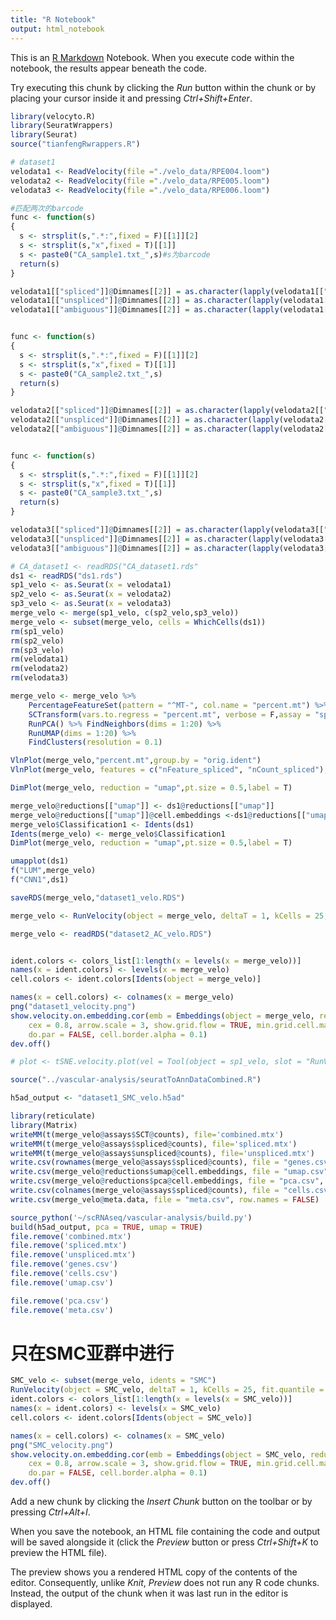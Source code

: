 ```yaml
---
title: "R Notebook"
output: html_notebook
---
```


This is an [R Markdown](http://rmarkdown.rstudio.com) Notebook. When you execute code within the notebook, the results appear beneath the code. 

Try executing this chunk by clicking the *Run* button within the chunk or by placing your cursor inside it and pressing *Ctrl+Shift+Enter*. 

```r
library(velocyto.R)
library(SeuratWrappers)
library(Seurat)
source("tianfengRwrappers.R")

```

```r
# dataset1
velodata1 <- ReadVelocity(file ="./velo_data/RPE004.loom")
velodata2 <- ReadVelocity(file ="./velo_data/RPE005.loom")
velodata3 <- ReadVelocity(file ="./velo_data/RPE006.loom")
```


```r
#匹配两次的barcode
func <- function(s)
{
  s <- strsplit(s,".*:",fixed = F)[[1]][2]
  s <- strsplit(s,"x",fixed = T)[[1]]
  s <- paste0("CA_sample1.txt_",s)#s为barcode
  return(s)
}

velodata1[["spliced"]]@Dimnames[[2]] = as.character(lapply(velodata1[["spliced"]]@Dimnames[[2]],func))
velodata1[["unspliced"]]@Dimnames[[2]] = as.character(lapply(velodata1[["unspliced"]]@Dimnames[[2]],func))
velodata1[["ambiguous"]]@Dimnames[[2]] = as.character(lapply(velodata1[["ambiguous"]]@Dimnames[[2]],func))


func <- function(s)
{
  s <- strsplit(s,".*:",fixed = F)[[1]][2]
  s <- strsplit(s,"x",fixed = T)[[1]]
  s <- paste0("CA_sample2.txt_",s)
  return(s)
}

velodata2[["spliced"]]@Dimnames[[2]] = as.character(lapply(velodata2[["spliced"]]@Dimnames[[2]],func))
velodata2[["unspliced"]]@Dimnames[[2]] = as.character(lapply(velodata2[["unspliced"]]@Dimnames[[2]],func))
velodata2[["ambiguous"]]@Dimnames[[2]] = as.character(lapply(velodata2[["ambiguous"]]@Dimnames[[2]],func))


func <- function(s)
{
  s <- strsplit(s,".*:",fixed = F)[[1]][2]
  s <- strsplit(s,"x",fixed = T)[[1]]
  s <- paste0("CA_sample3.txt_",s)
  return(s)
}

velodata3[["spliced"]]@Dimnames[[2]] = as.character(lapply(velodata3[["spliced"]]@Dimnames[[2]],func))
velodata3[["unspliced"]]@Dimnames[[2]] = as.character(lapply(velodata3[["unspliced"]]@Dimnames[[2]],func))
velodata3[["ambiguous"]]@Dimnames[[2]] = as.character(lapply(velodata3[["ambiguous"]]@Dimnames[[2]],func))
```


```r
# CA_dataset1 <- readRDS("CA_dataset1.rds"
ds1 <- readRDS("ds1.rds")
sp1_velo <- as.Seurat(x = velodata1)
sp2_velo <- as.Seurat(x = velodata2)
sp3_velo <- as.Seurat(x = velodata3)
merge_velo <- merge(sp1_velo, c(sp2_velo,sp3_velo))
merge_velo <- subset(merge_velo, cells = WhichCells(ds1))
rm(sp1_velo)
rm(sp2_velo)
rm(sp3_velo)
rm(velodata1)
rm(velodata2)
rm(velodata3)
```


```r
merge_velo <- merge_velo %>% 
    PercentageFeatureSet(pattern = "^MT-", col.name = "percent.mt") %>%
    SCTransform(vars.to.regress = "percent.mt", verbose = F,assay = "spliced") %>% 
    RunPCA() %>% FindNeighbors(dims = 1:20) %>% 
    RunUMAP(dims = 1:20) %>% 
    FindClusters(resolution = 0.1)

VlnPlot(merge_velo,"percent.mt",group.by = "orig.ident")
VlnPlot(merge_velo, features = c("nFeature_spliced", "nCount_spliced"), ncol = 2,group.by = "orig.ident")

DimPlot(merge_velo, reduction = "umap",pt.size = 0.5,label = T)

merge_velo@reductions[["umap"]] <- ds1@reductions[["umap"]]
merge_velo@reductions[["umap"]]@cell.embeddings <-ds1@reductions[["umap"]]@cell.embeddings[colnames(merge_velo),]
merge_velo$Classification1 <- Idents(ds1)
Idents(merge_velo) <- merge_velo$Classification1
DimPlot(merge_velo, reduction = "umap",pt.size = 0.5,label = T)

umapplot(ds1)
f("LUM",merge_velo)
f("CNN1",ds1)

```


```r
saveRDS(merge_velo,"dataset1_velo.RDS")
```


```r
merge_velo <- RunVelocity(object = merge_velo, deltaT = 1, kCells = 25, fit.quantile = 0.02, ncores = 3) # fitting gamma coefficients 用时长
```


```r
merge_velo <- readRDS("dataset2_AC_velo.RDS")


ident.colors <- colors_list[1:length(x = levels(x = merge_velo))]
names(x = ident.colors) <- levels(x = merge_velo)
cell.colors <- ident.colors[Idents(object = merge_velo)]

names(x = cell.colors) <- colnames(x = merge_velo)
png("dataset1_velocity.png")
show.velocity.on.embedding.cor(emb = Embeddings(object = merge_velo, reduction = "umap"), vel = Tool(object = merge_velo, slot = "RunVelocity"), n = 200, scale = "sqrt", cell.colors = ac(x = cell.colors, alpha = 0.5), 
    cex = 0.8, arrow.scale = 3, show.grid.flow = TRUE, min.grid.cell.mass = 0.5, grid.n = 40, arrow.lwd = 1, 
    do.par = FALSE, cell.border.alpha = 0.1)
dev.off()

# plot <- tSNE.velocity.plot(vel = Tool(object = sp1_velo, slot = "RunVelocity"))
```


```r
source("../vascular-analysis/seuratToAnnDataCombined.R")
```

```r
h5ad_output <- "dataset1_SMC_velo.h5ad"  

library(reticulate)
library(Matrix)
writeMM(t(merge_velo@assays$SCT@counts), file='combined.mtx')
writeMM(t(merge_velo@assays$spliced@counts), file='spliced.mtx')
writeMM(t(merge_velo@assays$unspliced@counts), file='unspliced.mtx')
write.csv(rownames(merge_velo@assays$spliced@counts), file = "genes.csv", row.names = FALSE)
write.csv(merge_velo@reductions$umap@cell.embeddings, file = "umap.csv", row.names = FALSE)
write.csv(merge_velo@reductions$pca@cell.embeddings, file = "pca.csv", row.names = FALSE)
write.csv(colnames(merge_velo@assays$spliced@counts), file = "cells.csv", row.names = FALSE)
write.csv(merge_velo@meta.data, file = "meta.csv", row.names = FALSE)

source_python('~/scRNAseq/vascular-analysis/build.py')
build(h5ad_output, pca = TRUE, umap = TRUE)
file.remove('combined.mtx')
file.remove('spliced.mtx')
file.remove('unspliced.mtx')
file.remove('genes.csv')
file.remove('cells.csv')
file.remove('umap.csv')

file.remove('pca.csv')
file.remove('meta.csv')


```


# 只在SMC亚群中进行
```r
SMC_velo <- subset(merge_velo, idents = "SMC")
RunVelocity(object = SMC_velo, deltaT = 1, kCells = 25, fit.quantile = 0.02)
ident.colors <- colors_list[1:length(x = levels(x = SMC_velo))]
names(x = ident.colors) <- levels(x = SMC_velo)
cell.colors <- ident.colors[Idents(object = SMC_velo)]

names(x = cell.colors) <- colnames(x = SMC_velo)
png("SMC_velocity.png")
show.velocity.on.embedding.cor(emb = Embeddings(object = SMC_velo, reduction = "umap"), vel = Tool(object = SMC_velo, slot = "RunVelocity"), n = 200, scale = "sqrt", cell.colors = ac(x = cell.colors, alpha = 0.5), 
    cex = 0.8, arrow.scale = 3, show.grid.flow = TRUE, min.grid.cell.mass = 0.5, grid.n = 40, arrow.lwd = 1, 
    do.par = FALSE, cell.border.alpha = 0.1)
dev.off()
```


Add a new chunk by clicking the *Insert Chunk* button on the toolbar or by pressing *Ctrl+Alt+I*.

When you save the notebook, an HTML file containing the code and output will be saved alongside it (click the *Preview* button or press *Ctrl+Shift+K* to preview the HTML file).

The preview shows you a rendered HTML copy of the contents of the editor. Consequently, unlike *Knit*, *Preview* does not run any R code chunks. Instead, the output of the chunk when it was last run in the editor is displayed.
